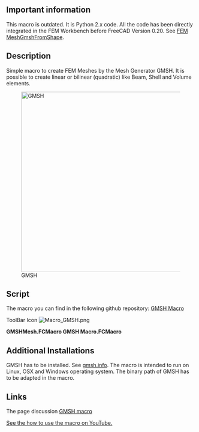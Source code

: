 <languages/>
<translate>
<!--T:1-->
{{Macro
|Name=GMSH Macro
|Icon=Macro_GMSH.png
|Description=Create FEM Meshes by GMSH Mesh Generator. It is possible to create linear or bilinear (quadratic) like Beam, Shell and Volume elements.
|Author=psicofil
|Version=1.0
|Date=2015-08-24
|FCVersion=All
|Download=[https://wiki.freecad.org/images/a/a2/Macro_GMSH.png ToolBar Icon]
|SeeAlso=[[FEM_MeshGmshFromShape|FEM Mesh from shape by Gmsh]]
}}

==Important information== <!--T:8-->

<!--T:9-->
This macro is outdated. It is Python 2.x code. All the code has been directly integrated in the FEM Workbench before FreeCAD Version 0.20. See [[FEM_MeshGmshFromShape|FEM MeshGmshFromShape]].

==Description== <!--T:2-->

<!--T:7-->
Simple macro to create FEM Meshes by the Mesh Generator GMSH. It is possible to create linear or bilinear (quadratic) like Beam, Shell and Volume elements.

</translate>

{{Codeextralink|https://raw.githubusercontent.com/psicofil/Macros_FreeCAD/master/Macros/GMSHMesh.FCMacro}}

[[File:Macro GMSH00.png|480px|GMSH]]

<translate>
<!--T:3-->
==Script==

The macro you can find in the following github repository: [https://github.com/psicofil/Macros_FreeCAD/blob/master/Macros/GMSHMesh.FCMacro GMSH Macro]

ToolBar Icon [[Image:Macro_GMSH.png]]
</translate>

'''GMSHMesh.FCMacro GMSH Macro.FCMacro'''

<translate>
<!--T:4-->
==Additional Installations==

GMSH has to be installed. See [http://gmsh.info/ gmsh.info]. The macro is intended to run on Linux, OSX and Windows operating system. The binary path of GMSH has to be adapted in the macro.

<!--T:5-->
==Links==

The page discussion [https://forum.freecad.org/viewtopic.php?t=11182 GMSH macro]

<!--T:6-->
[https://www.youtube.com/watch?v=ZcG5EEUe3yc See the how to use the macro on YouTube.]
</translate>
{{clear}}